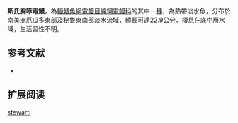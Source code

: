{{Speciesbox
| name = 斯氏胸啄電鰻
| image = 
| image_caption = 
| image_width = 250px
| status = NE
| status_system = IUCN3.1
| genus = Sternarchorhynchus
| species = stewarti
| authority = [[de_Santana_&_Vari|de Santana & Vari]], 2010
| synonyms = 
}}
'''斯氏胸啄電鰻'''，為[[輻鰭魚綱|輻鰭魚綱]][[電鰻目|電鰻目]][[線翎電鰻科|線翎電鰻科]]的其中一[[種|種]]，為熱帶淡水魚，分布於[[南美洲|南美洲]][[厄瓜多|厄瓜多]]東部及[[秘魯|秘魯]]東南部淡水流域，體長可達22.9公分，棲息在底中層水域，生活習性不明。

==参考文献==
*{{FishBase_species|genus=Sternarchorhynchus|species=stewarti|year=2015|month=10}}

== 扩展阅读 ==
{{refbegin}}
{{wikispecies-inline|Sternarchorhynchus stewarti|斯氏胸啄電鰻}}
{{refend}}
{{Taxonbar|from=Q6406331}}

[[Category:胸啄電鰻屬|stewarti]]